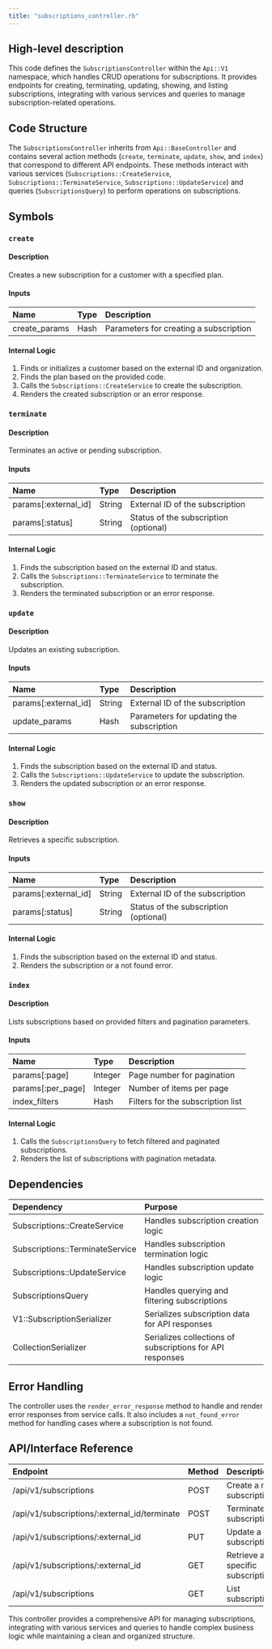 ```yaml
---
title: "subscriptions_controller.rb"
---
```


## High-level description
This code defines the `SubscriptionsController` within the `Api::V1` namespace, which handles CRUD operations for subscriptions. It provides endpoints for creating, terminating, updating, showing, and listing subscriptions, integrating with various services and queries to manage subscription-related operations.

## Code Structure
The `SubscriptionsController` inherits from `Api::BaseController` and contains several action methods (`create`, `terminate`, `update`, `show`, and `index`) that correspond to different API endpoints. These methods interact with various services (`Subscriptions::CreateService`, `Subscriptions::TerminateService`, `Subscriptions::UpdateService`) and queries (`SubscriptionsQuery`) to perform operations on subscriptions.

## Symbols

### `create`
#### Description
Creates a new subscription for a customer with a specified plan.

#### Inputs
| Name | Type | Description |
|:-----|:-----|:------------|
| create_params | Hash | Parameters for creating a subscription |

#### Internal Logic
1. Finds or initializes a customer based on the external ID and organization.
2. Finds the plan based on the provided code.
3. Calls the `Subscriptions::CreateService` to create the subscription.
4. Renders the created subscription or an error response.

### `terminate`
#### Description
Terminates an active or pending subscription.

#### Inputs
| Name | Type | Description |
|:-----|:-----|:------------|
| params[:external_id] | String | External ID of the subscription |
| params[:status] | String | Status of the subscription (optional) |

#### Internal Logic
1. Finds the subscription based on the external ID and status.
2. Calls the `Subscriptions::TerminateService` to terminate the subscription.
3. Renders the terminated subscription or an error response.

### `update`
#### Description
Updates an existing subscription.

#### Inputs
| Name | Type | Description |
|:-----|:-----|:------------|
| params[:external_id] | String | External ID of the subscription |
| update_params | Hash | Parameters for updating the subscription |

#### Internal Logic
1. Finds the subscription based on the external ID and status.
2. Calls the `Subscriptions::UpdateService` to update the subscription.
3. Renders the updated subscription or an error response.

### `show`
#### Description
Retrieves a specific subscription.

#### Inputs
| Name | Type | Description |
|:-----|:-----|:------------|
| params[:external_id] | String | External ID of the subscription |
| params[:status] | String | Status of the subscription (optional) |

#### Internal Logic
1. Finds the subscription based on the external ID and status.
2. Renders the subscription or a not found error.

### `index`
#### Description
Lists subscriptions based on provided filters and pagination parameters.

#### Inputs
| Name | Type | Description |
|:-----|:-----|:------------|
| params[:page] | Integer | Page number for pagination |
| params[:per_page] | Integer | Number of items per page |
| index_filters | Hash | Filters for the subscription list |

#### Internal Logic
1. Calls the `SubscriptionsQuery` to fetch filtered and paginated subscriptions.
2. Renders the list of subscriptions with pagination metadata.

## Dependencies
| Dependency | Purpose |
|:-----------|:--------|
| Subscriptions::CreateService | Handles subscription creation logic |
| Subscriptions::TerminateService | Handles subscription termination logic |
| Subscriptions::UpdateService | Handles subscription update logic |
| SubscriptionsQuery | Handles querying and filtering subscriptions |
| V1::SubscriptionSerializer | Serializes subscription data for API responses |
| CollectionSerializer | Serializes collections of subscriptions for API responses |

## Error Handling
The controller uses the `render_error_response` method to handle and render error responses from service calls. It also includes a `not_found_error` method for handling cases where a subscription is not found.

## API/Interface Reference
| Endpoint | Method | Description |
|:---------|:-------|:------------|
| /api/v1/subscriptions | POST | Create a new subscription |
| /api/v1/subscriptions/:external_id/terminate | POST | Terminate a subscription |
| /api/v1/subscriptions/:external_id | PUT | Update a subscription |
| /api/v1/subscriptions/:external_id | GET | Retrieve a specific subscription |
| /api/v1/subscriptions | GET | List subscriptions |

This controller provides a comprehensive API for managing subscriptions, integrating with various services and queries to handle complex business logic while maintaining a clean and organized structure.